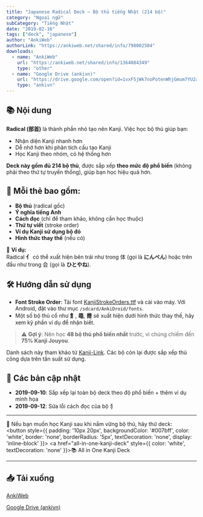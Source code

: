 ```yaml
---
title: "Japanese Radical Deck – Bộ thủ tiếng Nhật (214 bộ)"
category: "Ngoại ngữ"
subCategory: "Tiếng Nhật"
date: "2019-02-16"
tags: ["deck", "japanese"]
author: "AnkiWeb"
authorLink: "https://ankiweb.net/shared/info/798002504"
downloads:
  - name: "AnkiWeb"
    url: "https://ankiweb.net/shared/info/1364084349"
    type: "other"
  - name: "Google Drive (ankivn)"
    url: "https://drive.google.com/open?id=1vxFSjWk7noPotenWhjGmum7YU2a00ltz&usp=drive_fs"
    type: "ankivn"
---
```


## 📚 **Nội dung**

**Radical (部首)** là thành phần nhỏ tạo nên Kanji. Việc học bộ thủ giúp bạn:

- Nhận diện Kanji nhanh hơn
- Dễ nhớ hơn khi phân tích cấu tạo Kanji
- Học Kanji theo nhóm, có hệ thống hơn

**Deck này gồm đủ 214 bộ thủ**, được sắp xếp **theo mức độ phổ biến** (không phải theo thứ tự truyền thống), giúp bạn học hiệu quả hơn.

## 📝 **Mỗi thẻ bao gồm:**

- **Bộ thủ** (radical gốc)
- **Ý nghĩa tiếng Anh**
- **Cách đọc** (chỉ để tham khảo, không cần học thuộc)
- **Thứ tự viết** (stroke order)
- **Ví dụ Kanji sử dụng bộ đó**
- **Hình thức thay thế** (nếu có)

📝 **Ví dụ:**  
Radical **亻** có thể xuất hiện bên trái như trong 体 (gọi là **にんべん**) hoặc trên đầu như trong 会 (gọi là **ひとやね**).

## 🛠️ **Hướng dẫn sử dụng**

- **Font Stroke Order**: Tải font [KanjiStrokeOrders.ttf](http://www.nihilist.org.uk/) và cài vào máy. Với Android, đặt vào thư mục `/sdcard/AnkiDroid/fonts`.
- Một số bộ thủ cổ như **飠**, **黽**, **黹** sẽ xuất hiện dưới hình thức thay thế, hãy xem kỹ phần ví dụ để nhận biết.

> ⚠️ **Gợi ý**: Nên học **48 bộ thủ phổ biến nhất** trước, vì chúng chiếm đến **75% Kanji Jouyou**.

Danh sách này tham khảo từ [Kanji-Link](http://www.kanji-link.com/en/kanji/intro/). Các bộ còn lại được sắp xếp thủ công dựa trên tần suất sử dụng.

## 📅 **Các bản cập nhật**

- **2019-09-10**: Sắp xếp lại toàn bộ deck theo độ phổ biến + thêm ví dụ minh họa
- **2019-09-12**: Sửa lỗi cách đọc của bộ 犭

---

🎯 Nếu bạn muốn học Kanji sau khi nắm vững bộ thủ, hãy thử deck:  
<button style={{ padding: '10px 20px', backgroundColor: '#007bff', color: 'white', border: 'none', borderRadius: '5px', textDecoration: 'none', display: 'inline-block' }}>
    <a href="all-in-one-kanji-deck" style={{ color: 'white', textDecoration: 'none' }}>📚 All in One Kanji Deck</a>
</button>

---

## 📥 **Tải xuống**

[AnkiWeb](https://ankiweb.net/shared/info/1364084349)

[Google Drive (ankivn)](https://drive.google.com/open?id=1vxFSjWk7noPotenWhjGmum7YU2a00ltz&usp=drive_fs)